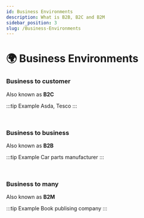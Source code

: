 ```yaml
---
id: Business Environments
description: What is B2B, B2C and B2M
sidebar_position: 3
slug: /Business-Environments
---
```


# 🌍 Business Environments


### Business to customer
Also known as **B2C**

:::tip Example
Asda, Tesco
:::

<br />

### Business to business
Also known as **B2B**


:::tip Example
Car parts manufacturer
:::

<br />

### Business to many
Also known as **B2M**

:::tip Example
Book publising company
:::